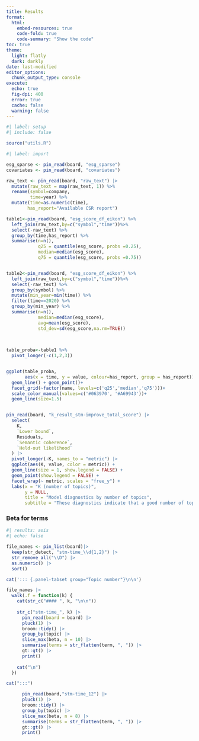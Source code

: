 ```yaml
---
title: Results
format:
  html:
    embed-resources: true
    code-fold: true
    code-summary: "Show the code"
toc: true
theme:
  light: flatly
  dark: darkly
date: last-modified
editor_options: 
  chunk_output_type: console
execute: 
  echo: true
  fig-dpi: 400
  error: true
  cache: false
  warning: false
---
```


```r
#| label: setup
#| include: false

source("utils.R")
```

```r
#| label: import

esg_sparse <- pin_read(board, "esg_sparse")
covariates <- pin_read(board, "covariates")

raw_text <- pin_read(board, "raw_text") |> 
  mutate(raw_text = map(raw_text, 1)) %>% 
  rename(symbol=company,
         time=year) %>% 
  mutate(time=as.numeric(time),
        has_report="Available CSR report")
```


```r
table1<-pin_read(board, "esg_score_df_eikon") %>% 
  left_join(raw_text,by=c("symbol","time"))%>% 
  select(-raw_text) %>% 
  group_by(time,has_report) %>% 
  summarise(n=n(),
            q25 = quantile(esg_score, probs =0.25),
            median=median(esg_score),
            q75 = quantile(esg_score, probs =0.75))


table2<-pin_read(board, "esg_score_df_eikon") %>% 
  left_join(raw_text,by=c("symbol","time"))%>% 
  select(-raw_text) %>% 
  group_by(symbol) %>% 
  mutate(min_year=min(time)) %>% 
  filter(time==2020) %>% 
  group_by(min_year) %>% 
  summarise(n=n(),
            median=median(esg_score),
            avg=mean(esg_score),
            std_dev=sd(esg_score,na.rm=TRUE))
  
  

table_proba<-table1 %>% 
  pivot_longer(-c(1,2,3))


ggplot(table_proba, 
       aes(x = time, y = value, colour=has_report, group = has_report)) +  
  geom_line() + geom_point()+
  facet_grid(~factor(name, levels=c('q25','median','q75')))+
  scale_color_manual(values=c('#063970', '#A69943'))+
  geom_line(size=1.5)



```

```r
pin_read(board, "k_result_stm-improve_total_score") |> 
  select(
    K,
    `Lower bound`,
    Residuals,
    `Semantic coherence`,
    `Held-out likelihood`
  ) |> 
  pivot_longer(-K, names_to = "metric") |> 
  ggplot(aes(K, value, color = metric)) +
  geom_line(size = 1, show.legend = FALSE) +
  geom_point(show.legend = FALSE) +
  facet_wrap(~ metric, scales = "free_y") +
  labs(x = "K (number of topics)",
       y = NULL,
       title = "Model diagnostics by number of topics",
       subtitle = "These diagnostics indicate that a good number of topic")

```

### Beta for terms

```r
#| results: asis
#| echo: false

file_names <- pin_list(board)|> 
  keep(str_detect, "stm-time_\\d{1,2}") |> 
  str_remove_all("\\D") |> 
  as.numeric() |> 
  sort()

cat('::: {.panel-tabset group="Topic number"}\n\n')

file_names |> 
  walk(.f = function(k) {
    cat(str_c("#### ", k, "\n\n"))
    
    str_c("stm-time_", k) |> 
      pin_read(board = board) |> 
      pluck(1) |> 
      broom::tidy() |> 
      group_by(topic) |> 
      slice_max(beta, n = 10) |> 
      summarise(terms = str_flatten(term, ", ")) |> 
      gt::gt() |> 
      print()
    
    cat("\n")
  })

cat(":::")
```

```r


      pin_read(board,"stm-time_12") |> 
      pluck(1) |> 
      broom::tidy() |> 
      group_by(topic) |> 
      slice_max(beta, n = 8) |> 
      summarise(terms = str_flatten(term, ", ")) |> 
      gt::gt() |> 
      print()


```
